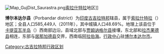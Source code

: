 [[File:Map_GujDist_Saurastra.png|thumb]][[索拉什特拉|索拉什特拉]]地区]]

'''博尔本达尔县'''（Porbandar district）为[[印度|印度]][[古吉拉特邦|古吉拉特邦]]辖县，属于[[索拉什特拉|索拉什特拉]]（{{lang|en|Saurashtra}}）地区；全县人口585,449人（2011年），其中城镇人口48.69%。地理上该县位于[[卡提亚瓦半岛|卡提亚瓦半岛]]（{{lang|en|Kathiawar}}）西南部边沿，县域北部与[[贾姆讷格尔县|贾姆讷格尔县]]接壤，东北部和[[拉杰果德县|拉杰果德县]]相连，东部与[[居那加德县|居那加德县]]交界，西南临[[阿拉伯海|阿拉伯海]]。[[行政中心|行政中心]]驻[[博尔本达尔|博尔本达尔市]]。

[[Category:古吉拉特邦行政区划|Category:古吉拉特邦行政区划]]
{{India-geo-stub}}
{{Gujarat}}
